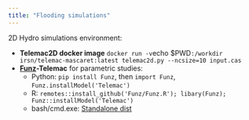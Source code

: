 ---
title: "Flooding simulations"
---

2D Hydro simulations environment:

* __Telemac2D docker image__ `docker run -v `echo $PWD`:/workdir irsn/telemac-mascaret:latest telemac2d.py --ncsize=10 input.cas`
* __[Funz](https://funz.github.io)-Telemac__ for parametric studies:
  * Python: `pip install Funz`, then `import Funz`, `Funz.installModel('Telemac')`
  * R: `remotes::install_github('Funz/Funz.R'); libary(Funz); Funz::installModel('Telemac')`
  * bash/cmd.exe: [Standalone dist](https://github.com/Funz/plugin-Telemac/releases/latest)

